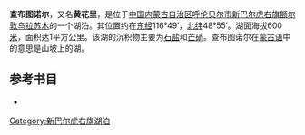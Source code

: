 '''查布图诺尔'''，又名'''黄花里'''，是位于[[中国|中国]][[内蒙古自治区|内蒙古自治区]][[呼伦贝尔市|呼伦贝尔市]][[新巴尔虎右旗|新巴尔虎右旗]][[额尔敦乌拉苏木|额尔敦乌拉苏木]]的一个湖泊。其位置约在[[东经|东经]]116°49′，[[北纬|北纬]]48°55′。湖面海拔600[[米_(單位)|米]]，面积达1平方公里。该湖的沉积物主要为[[石盐|石盐]]和[[芒硝|芒硝]]。查布图诺尔在[[蒙古语|蒙古语]]中的意思是山坡上的湖。
== 参考书目 ==
*{{cite book|author=牧寒 |title=《内蒙古湖泊》 |year=2003 |publisher=内蒙古人民出版社 |isbn=9787204039883  }}
{{模板:呼伦贝尔市湖泊}}
{{内蒙古小作品}}

[[Category:新巴尔虎右旗湖泊|Category:新巴尔虎右旗湖泊]]